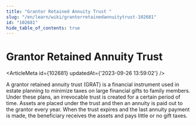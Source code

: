 ```yaml
---
title: "Grantor Retained Annuity Trust "
slug: "/en/learn/wiki/grantorretainedannuitytrust-102681"
id: "102681"
hide_table_of_contents: true
---
```



# Grantor Retained Annuity Trust 

<ArticleMeta id={102681} updatedAt={'2023-09-26 13:59:02'} />
<div className='border-solid border-b border-t-0 my-4 border-[var(--ifm-color-gray-300)]' />

A grantor retained annuity trust (GRAT) is a financial instrument used in estate planning to minimize taxes on large financial gifts to family members. Under these plans, an irrevocable trust is created for a certain period of time. Assets are placed under the trust and then an annuity is paid out to the grantor every year. When the trust expires and the last annuity payment is made, the beneficiary receives the assets and pays little or no gift taxes.
